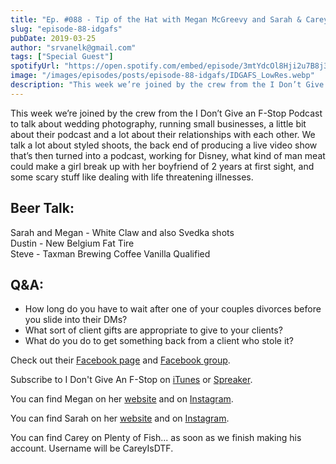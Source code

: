 ```yaml
---
title: "Ep. #088 - Tip of the Hat with Megan McGreevy and Sarah & Carey Casile of I Don’t Give An F-Stop"
slug: "episode-88-idgafs"
pubDate: 2019-03-25
author: "srvanelk@gmail.com"
tags: ["Special Guest"]
spotifyUrl: "https://open.spotify.com/embed/episode/3mtYdcOl8Hji2u7B8j3QtX?utm_source=generator"
image: "/images/episodes/posts/episode-88-idgafs/IDGAFS_LowRes.webp"
description: "This week we’re joined by the crew from the I Don’t Give an F-Stop Podcast to talk about wedding photography, running small businesses, a little bit about their podcast and a lot about their relationships with each other. We talk a lot about styled shoots, the back end of producing a live video show that’s then turned into a podcast, working for Disney, what kind of man meat could make a girl break up with her boyfriend of 2 years at first sight, and some scary stuff like dealing with life threatening illnesses."
---
```


This week we’re joined by the crew from the I Don’t Give an F-Stop Podcast to talk about wedding photography, running small businesses, a little bit about their podcast and a lot about their relationships with each other. We talk a lot about styled shoots, the back end of producing a live video show that’s then turned into a podcast, working for Disney, what kind of man meat could make a girl break up with her boyfriend of 2 years at first sight, and some scary stuff like dealing with life threatening illnesses.

## Beer Talk:  
Sarah and Megan - White Claw and also Svedka shots  
Dustin - New Belgium Fat Tire  
Steve - Taxman Brewing Coffee Vanilla Qualified

## Q&A:
- How long do you have to wait after one of your couples divorces before you slide into their DMs?
- What sort of client gifts are appropriate to give to your clients?
- What do you do to get something back from a client who stole it?

Check out their [Facebook page](https://www.facebook.com/idontgiveanfstoppodcast/) and [Facebook group](https://www.facebook.com/groups/753902618067297/).

Subscribe to I Don't Give An F-Stop on [iTunes](https://itunes.apple.com/us/podcast/i-dont-give-an-f-stop/id1396794953?mt=2) or [Spreaker](https://www.spreaker.com/show/i-dont-give-an-f-stop).

You can find Megan on her [website](https://www.meganmcgreevy.com/) and on [Instagram](https://www.instagram.com/meganmcgreevyphoto/).

You can find Sarah on her [website](https://www.sarahcasilephotography.com/) and on [Instagram](https://www.instagram.com/sarah.casile.weddings/).

You can find Carey on Plenty of Fish... as soon as we finish making his account. Username will be CareyIsDTF.
